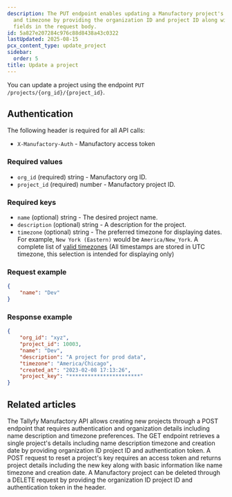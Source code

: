 ```yaml
---
description: The PUT endpoint enables updating a Manufactory project's name description
  and timezone by providing the organization ID and project ID along with optional
  fields in the request body.
id: 5a827e207284c976c88d8438a43c0322
lastUpdated: 2025-08-15
pcx_content_type: update_project
sidebar:
  order: 5
title: Update a project
---
```


You can update a project using the endpoint `PUT /projects/{org_id}/{project_id}`.

## Authentication

The following header is required for all API calls:
- `X-Manufactory-Auth` - Manufactory access token

### Required values

- `org_id` (required) string - Manufactory org ID.
- `project_id` (required) number - Manufactory project ID.

### Required keys

- `name` (optional) string - The desired project name.
- `description` (optional) string - A description for the project.
- `timezone` (optional) string - The preferred timezone for displaying dates. For example, `New York (Eastern)` would be `America/New_York`. A complete list of [valid timezones](https://go.tallyfy.com/resources/timeZone.json) (All timestamps are stored in UTC timezone, this selection is intended for displaying only)

### Request example
```json
{
    "name": "Dev"
}
```

### Response example

```json
{
    "org_id": "xyz",
    "project_id": 10003,
    "name": "Dev",
    "description": "A project for prod data",
    "timezone": "America/Chicago",
    "created_at": "2023-02-08 17:13:26",
    "project_key": "***********************"
}
```


## Related articles
<CardGrid>
<LinkTitleCard header="<b>Projects > Create a project</b>" href="/products/manufactory/projects/create_project/" > The Tallyfy Manufactory API allows creating new projects through a POST endpoint that requires authentication and organization details including name description and timezone preferences. </LinkTitleCard>
<LinkTitleCard header="<b>Projects > Get a project</b>" href="/products/manufactory/projects/get_project/" > The GET endpoint retrieves a single project's details including name description timezone and creation date by providing organization ID project ID and authentication token. </LinkTitleCard>
<LinkTitleCard header="<b>Projects > Reset project key</b>" href="/products/manufactory/projects/reset_key/" > A POST request to reset a project's key requires an access token and returns project details including the new key along with basic information like name timezone and creation date. </LinkTitleCard>
<LinkTitleCard header="<b>Projects > Delete a project</b>" href="/products/manufactory/projects/delete_project/" > A Manufactory project can be deleted through a DELETE request by providing the organization ID project ID and authentication token in the header. </LinkTitleCard>
</CardGrid>